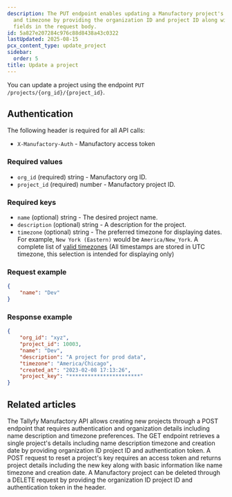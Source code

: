 ```yaml
---
description: The PUT endpoint enables updating a Manufactory project's name description
  and timezone by providing the organization ID and project ID along with optional
  fields in the request body.
id: 5a827e207284c976c88d8438a43c0322
lastUpdated: 2025-08-15
pcx_content_type: update_project
sidebar:
  order: 5
title: Update a project
---
```


You can update a project using the endpoint `PUT /projects/{org_id}/{project_id}`.

## Authentication

The following header is required for all API calls:
- `X-Manufactory-Auth` - Manufactory access token

### Required values

- `org_id` (required) string - Manufactory org ID.
- `project_id` (required) number - Manufactory project ID.

### Required keys

- `name` (optional) string - The desired project name.
- `description` (optional) string - A description for the project.
- `timezone` (optional) string - The preferred timezone for displaying dates. For example, `New York (Eastern)` would be `America/New_York`. A complete list of [valid timezones](https://go.tallyfy.com/resources/timeZone.json) (All timestamps are stored in UTC timezone, this selection is intended for displaying only)

### Request example
```json
{
    "name": "Dev"
}
```

### Response example

```json
{
    "org_id": "xyz",
    "project_id": 10003,
    "name": "Dev",
    "description": "A project for prod data",
    "timezone": "America/Chicago",
    "created_at": "2023-02-08 17:13:26",
    "project_key": "***********************"
}
```


## Related articles
<CardGrid>
<LinkTitleCard header="<b>Projects > Create a project</b>" href="/products/manufactory/projects/create_project/" > The Tallyfy Manufactory API allows creating new projects through a POST endpoint that requires authentication and organization details including name description and timezone preferences. </LinkTitleCard>
<LinkTitleCard header="<b>Projects > Get a project</b>" href="/products/manufactory/projects/get_project/" > The GET endpoint retrieves a single project's details including name description timezone and creation date by providing organization ID project ID and authentication token. </LinkTitleCard>
<LinkTitleCard header="<b>Projects > Reset project key</b>" href="/products/manufactory/projects/reset_key/" > A POST request to reset a project's key requires an access token and returns project details including the new key along with basic information like name timezone and creation date. </LinkTitleCard>
<LinkTitleCard header="<b>Projects > Delete a project</b>" href="/products/manufactory/projects/delete_project/" > A Manufactory project can be deleted through a DELETE request by providing the organization ID project ID and authentication token in the header. </LinkTitleCard>
</CardGrid>